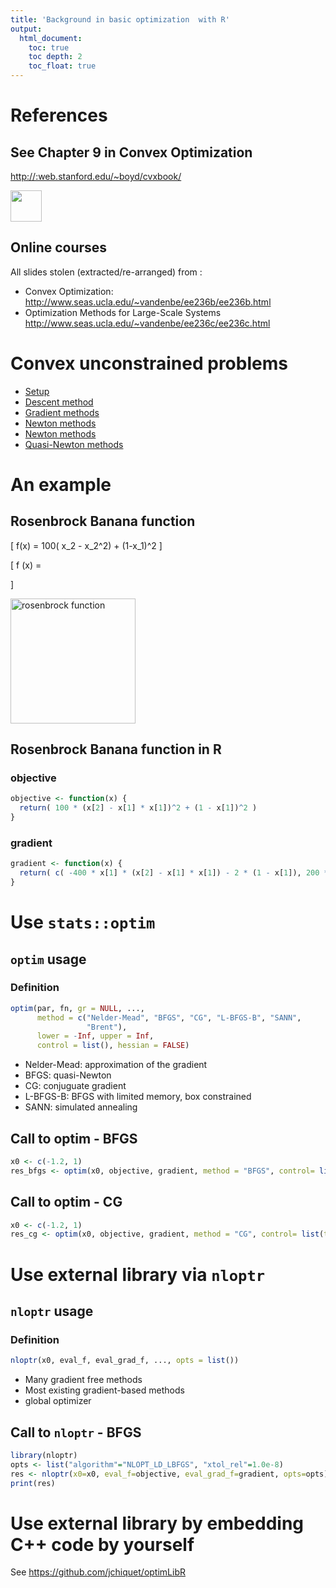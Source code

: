```yaml
---
title: 'Background in basic optimization  with R'
output: 
  html_document:
    toc: true
    toc depth: 2
    toc_float: true
---
```


# References

## See Chapter 9 in Convex Optimization 

[http://:web.stanford.edu/~boyd/cvxbook/](http://web.stanford.edu/~boyd/cvxbook/)

![](img/bv_cvxbook_cover.jpg){width="50px"}


## Online courses

All slides stolen (extracted/re-arranged) from \alert{Lieve Vandenberghe}:

  - Convex Optimization: [http://www.seas.ucla.edu/~vandenbe/ee236b/ee236b.html](http://www.seas.ucla.edu/~vandenbe/ee236b/ee236b.html)
  - Optimization Methods for Large-Scale Systems [http://www.seas.ucla.edu/~vandenbe/ee236c/ee236c.html](http://www.seas.ucla.edu/~vandenbe/ee236c/ee236c.html)

# Convex unconstrained problems

- [Setup](files/unconstrained_setup.pdf)
- [Descent method](files/descent_principle.pdf)
- [Gradient methods](files/gradient_method.pdf)
- [Newton methods](files/newton_method.pdf)
- [Newton methods](files/newton_method.pdf)
- [Quasi-Newton methods](files/newton_quasi.pdf)

# An example

## Rosenbrock Banana function

\[
  f(x) = 100( x_2 - x_2^2) + (1-x_1)^2
\]

\[
\nabla f (x) = \begin{pmatrix}
-400 x_1 (x_2 - x_1^2) - 2 (1-x_1) \\
200 (x_2 - x_1^2)
  \end{pmatrix}
\]

![rosenbrock function](img/Rosenbrock_function.png){width="200px"}\


## Rosenbrock Banana function in R

### objective
```r
objective <- function(x) {
  return( 100 * (x[2] - x[1] * x[1])^2 + (1 - x[1])^2 )
}

```

### gradient

```r
gradient <- function(x) {
  return( c( -400 * x[1] * (x[2] - x[1] * x[1]) - 2 * (1 - x[1]), 200 * (x[2] - x[1] * x[1]) ) )
}
```

# Use `stats::optim`

## `optim` usage

### Definition

```r
optim(par, fn, gr = NULL, ...,
      method = c("Nelder-Mead", "BFGS", "CG", "L-BFGS-B", "SANN",
                 "Brent"),
      lower = -Inf, upper = Inf,
      control = list(), hessian = FALSE)
```

  - Nelder-Mead: approximation of the gradient
  - BFGS: quasi-Newton
  - CG: conjuguate gradient
  - L-BFGS-B: BFGS with limited memory, box constrained
  - SANN: simulated annealing

## Call to optim - BFGS

```r
x0 <- c(-1.2, 1)
res_bfgs <- optim(x0, objective, gradient, method = "BFGS", control= list(trace = 2))
```

## Call to optim - CG

```r
x0 <- c(-1.2, 1)
res_cg <- optim(x0, objective, gradient, method = "CG", control= list(trace = 2))
```


# Use external library via `nloptr`

## `nloptr` usage

### Definition

```r
nloptr(x0, eval_f, eval_grad_f, ..., opts = list())
```

  - Many gradient free methods
  - Most existing gradient-based methods
  - global optimizer

## Call to `nloptr` - BFGS

```r
library(nloptr)
opts <- list("algorithm"="NLOPT_LD_LBFGS", "xtol_rel"=1.0e-8)
res <- nloptr(x0=x0, eval_f=objective, eval_grad_f=gradient, opts=opts)
print(res)
```

# Use external library by embedding C++ code by yourself

See [https://github.com/jchiquet/optimLibR](https://github.com/jchiquet/optimLibR)

